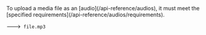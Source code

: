 <Step title="Obtain a valid media file">
  To upload a media file as an [audio](/api-reference/audios), it must
  meet the [specified requirements](/api-reference/audios/requirements).

  ---> `file.mp3`
</Step>
